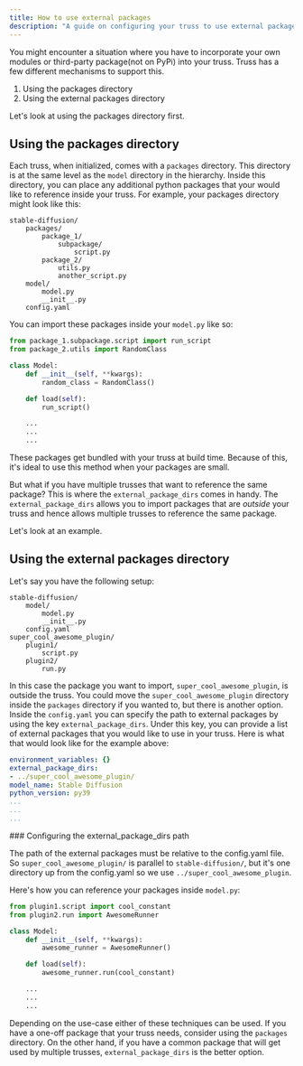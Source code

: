 ```yaml
---
title: How to use external packages
description: "A guide on configuring your truss to use external packages"
---
```


You might encounter a situation where you have to incorporate your own modules or third-party package(not on PyPi) into your truss. Truss has a few different mechanisms to support this.

1. Using the packages directory
2. Using the external packages directory

Let's look at using the packages directory first.

## Using the packages directory

Each truss, when initialized, comes with a `packages` directory. This directory is at the same level as the `model` directory in the hierarchy.
Inside this directory, you can place any additional python packages that your would like to reference inside your truss.
For example, your packages directory might look like this:

```
stable-diffusion/
    packages/
        package_1/
            subpackage/
                script.py
        package_2/
            utils.py
            another_script.py
    model/
        model.py
        __init__.py
    config.yaml
```

You can import these packages inside your `model.py` like so:

```python model.py
from package_1.subpackage.script import run_script
from package_2.utils import RandomClass

class Model:
    def __init__(self, **kwargs):
        random_class = RandomClass()

    def load(self):
        run_script()

    ...
    ...
    ...
```

These packages get bundled with your truss at build time. Because of this, it's ideal to use this method when your packages are small.

But what if you have multiple trusses that want to reference the same package? This is where the `external_package_dirs` comes in handy.
The `external_package_dirs` allows you to import packages that are *outside* your truss and hence allows multiple trusses to reference the same package.

Let's look at an example.

## Using the external packages directory

Let's say you have the following setup:

```
stable-diffusion/
    model/
        model.py
        __init__.py
    config.yaml
super_cool_awesome_plugin/
    plugin1/
        script.py
    plugin2/
        run.py
```

In this case the package you want to import, `super_cool_awesome_plugin`, is outside the truss. You could move the `super_cool_awesome_plugin` directory inside the `packages` directory if you wanted to, but there is another option.
Inside the `config.yaml` you can specify the path to external packages by using the key `external_package_dirs`. Under this key, you can provide a list of external packages that you would like to use in your truss.
Here is what that would look like for the example above:

```yaml config.yaml
environment_variables: {}
external_package_dirs:
- ../super_cool_awesome_plugin/
model_name: Stable Diffusion
python_version: py39
...
...
...
```

<Tip>
### Configuring the external_package_dirs path

The path of the external packages must be relative to the config.yaml file.
So `super_cool_awesome_plugin/` is parallel to `stable-diffusion/`, but it's one directory up from the config.yaml so we use `../super_cool_awesome_plugin`.

</Tip>

Here's how you can reference your packages inside `model.py`:

```python model.py
from plugin1.script import cool_constant
from plugin2.run import AwesomeRunner

class Model:
    def __init__(self, **kwargs):
        awesome_runner = AwesomeRunner()

    def load(self):
        awesome_runner.run(cool_constant)

    ...
    ...
    ...
```

Depending on the use-case either of these techniques can be used. If you have a one-off package that your truss needs, consider using the `packages` directory.
On the other hand, if you have a common package that will get used by multiple trusses, `external_package_dirs` is the better option.
